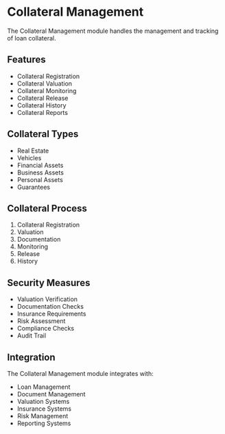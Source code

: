 # Collateral Management

The Collateral Management module handles the management and tracking of loan collateral.

## Features

- Collateral Registration
- Collateral Valuation
- Collateral Monitoring
- Collateral Release
- Collateral History
- Collateral Reports

## Collateral Types

- Real Estate
- Vehicles
- Financial Assets
- Business Assets
- Personal Assets
- Guarantees

## Collateral Process

1. Collateral Registration
2. Valuation
3. Documentation
4. Monitoring
5. Release
6. History

## Security Measures

- Valuation Verification
- Documentation Checks
- Insurance Requirements
- Risk Assessment
- Compliance Checks
- Audit Trail

## Integration

The Collateral Management module integrates with:
- Loan Management
- Document Management
- Valuation Systems
- Insurance Systems
- Risk Management
- Reporting Systems
